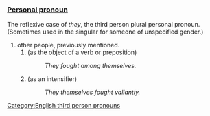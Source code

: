===[[Personal pronoun]]===
The reflexive case of ''they'', the third person plural personal pronoun. (Sometimes used in the singular for someone of unspecified gender.)

#other people, previously mentioned.
##(as the object of a verb or preposition)
##:''They fought among themselves.''
##(as an intensifier)
##:''They themselves fought valiantly.''

[[Category:English third person pronouns]]